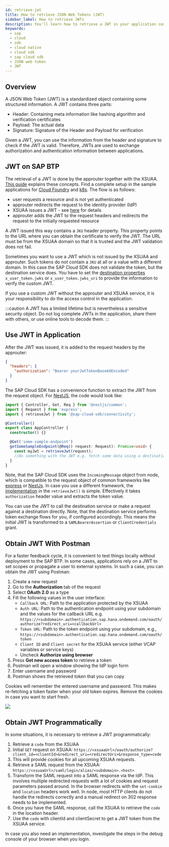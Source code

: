 ```yaml
---
id: retrieve-jwt
title: How to retrieve JSON Web Tokens (JWT)
sidebar_label: How to retrieve JWTs
description: You'll learn how to retrieve a JWT in your application code as well as locally using tools like Postman.
keywords:
  - sap
  - cloud
  - sdk
  - cloud native
  - cloud sdk
  - sap cloud sdk
  - JSON web token
  - JWT
---
```


## Overview

A JSON Web Token (JWT) is a standardized object containing some structured information.
A JWT contains three parts:

- Header: Containing meta information like hashing algorithm and verification certificates
- Payload: The actual data
- Signature: Signature of the Header and Payload for verification

Given a JWT, you can use the information from the header and signature to check if the JWT is valid.
Therefore, JWTs are used to exchange authorization and authentication information between applications.

## JWT on SAP BTP

The retrieval of a JWT is done by the approuter together with the XSUAA.
[This guide](./how-to-use-the-approuter.mdx) explains these concepts.
Find a complete setup in the sample applications for [Cloud Foundry](https://github.com/SAP-samples/cloud-sdk-js/tree/main/samples/cf-sample-application) and [k8s](https://github.com/SAP-samples/cloud-sdk-js/tree/main/samples/k8s-sample-application).
The flow is as follows:

- user requests a resource and is not yet authenticated
- approuter redirects the request to the identity provider (IdP)
- XSUAA issues a JWT - see [here](#obtain-jwt-programmatically) for details
- approuter adds the JWT to the request headers and redirects the request to the initially requested resource

A JWT issued this way contains a `JKU` header property.
This property points to the URL where you can obtain the certificate to verify the JWT.
The URL must be from the XSUAA domain so that it is trusted and the JWT validation does not fail.

Sometimes you want to use a JWT which is not issued by the XSUAA and approuter.
Such tokens do not contain a `JKU` at all or a value with a different domain.
In this case the SAP Cloud SDK does not validate the token, but the destination service does.
You have to set the [destination properties](https://help.sap.com/docs/CP_CONNECTIVITY/cca91383641e40ffbe03bdc78f00f681/283cd2d1c72147a18c69daf681650f07.html) `x_user_token.jwks` or `x_user_token.jwks_uri` to provide the information to verify the custom JWT.

If you use a custom JWT without the approuter and XSUAA service, it is your responsibility to do the access control in the application.

:::caution
A JWT has a limited lifetime but is nevertheless a sensitive security object.
Do not log complete JWTs in the application, share them with others, or use online tools to decode them.
:::

## Use JWT in Application

After the JWT was issued, it is added to the request headers by the approuter:

```json
{
  "headers": {
    "authorization": "Bearer yourJwtTokenBase64Encoded"
  }
}
```

The SAP Cloud SDK has a convenience function to extract the JWT from the request object.
For [NestJS](https://nestjs.com/), the code would look like:

```ts
import { Controller, Get, Req } from '@nestjs/common';
import { Request } from 'express';
import { retrieveJwt } from '@sap-cloud-sdk/connectivity';

@Controller()
export class AppController {
  constructor() {}

  @Get('some-sample-endpoint')
  getSomeSampleEndpoint(@Req() request: Request): Promise<void> {
    const myJwt = retrieveJwt(request);
    //Do something with the JWT e.g. fetch some data using a destination
  }
}
```

Note, that the SAP Cloud SDK uses the `IncomingMessage` object from node, which is compatible to the request object of common frameworks like [express](https://expressjs.com/) or [NestJs](https://nestjs.com/).
In case you use a different framework, the [implementation](https://github.com/SAP/cloud-sdk-js/blob/6e3453e50a061d3ea2dbd9ac6a40232e624f348f/packages/connectivity/src/scp-cf/jwt.ts#L45-L63) in the `retrieveJwt()` is simple.
Effectively it takes `authorization` header value and extracts the token value.

You can use the JWT to call the destination service or make a request against a destination directly.
Note, that the destination service performs token exchange flows for you, if configured accordingly.
This means the initial JWT is transformed to a `SAMLBearerAssertion` or `ClientCredentials` grant.

## Obtain JWT With Postman

For a faster feedback cycle, it is convenient to test things locally without deployment to the SAP BTP.
In some cases, applications rely on a JWT to set scopes or propagate a user to external systems.
In such a case, you can obtain the JWT using Postman:

1. Create a new request
2. Go to the **Authorization** tab of the request
3. Select **OAuth 2.0** as a type
4. Fill the following values in the user interface:
   - `Callback URL`: Path to the application protected by the XSUAA
   - `Auth URL`: Path to the authentication endpoint using your subdomain and the values for the callback URL e.g. `https://<subdomain>.authentication.sap.hana.ondemand.com/oauth/authorize?redirect_uri=<callbackUrl>`
   - `Token URL`: Path to the token endpoint using your subdomain, e.g., `https://<subdomain>.authentication.sap.hana.ondemand.com/oauth/token`
   - `Client ID` and `Client secret` for the XSUAA service (either VCAP variables or service keys)
   - Uncheck **Authorize using browser**
5. Press **Get new access token** to retrieve a token
6. Postman will open a window showing the IdP login form
7. Enter username and password
8. Postman shows the retrieved token that you can copy

Cookies will remember the entered username and password.
This makes re-fetching a token faster when your old token expires.
Remove the cookies in case you want to start fresh.

![](../img/postman-oauth-token.png)

## Obtain JWT Programmatically

In some situations, it is necessary to retrieve a JWT programmatically:

1. Retrieve a `code` from the XSUAA
2. Initial `GET` request on XSUAA: `https://<xsuaaUrl>/oauth/authorize?client_id=<clientId>&redirect_uri=<redirectUri>&response_type=code`
3. This will provide cookies for all upcoming XSUAA requests.
4. Retrieve a SAML request from the XSUAA: `https://<xsuaaUrl>/saml/login/alias/<subdomain>.<host>`
5. Transform the SAML request into a SAML response via the IdP.
   This involves multiple redirected requests with a lot of cookies and request parameters passed around.
   In the browser redirects with the `set-cookie` and `location` headers work well.
   In node, most HTTP clients do not handle the redirects correctly and a manual redirect on 302 response needs to be implemented.
6. Once you have the SAML response, call the XSUAA to retrieve the `code` in the location header.
7. Use the `code` with clientId and clientSecret to get a JWT token from the XSUAA service.

In case you also need an implementation, investigate the steps in the debug console of your browser when you login.
